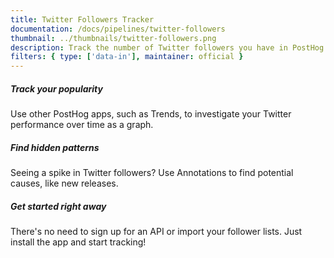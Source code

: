 ```yaml
---
title: Twitter Followers Tracker
documentation: /docs/pipelines/twitter-followers
thumbnail: ../thumbnails/twitter-followers.png
description: Track the number of Twitter followers you have in PostHog
filters: { type: ['data-in'], maintainer: official }
---
```


<Section
    divider={false}
    title="Import the number of Twitter followers you have to PostHog, so you can track social media performance like any other product metric."
    size="full"
    cols={3}
>
    <div>
        <h5>Track your popularity</h5>
        <p>Use other PostHog apps, such as Trends, to investigate your Twitter performance over time as a graph.</p>
    </div>
    <div>
        <h5>Find hidden patterns</h5>
        <p>Seeing a spike in Twitter followers? Use Annotations to find potential causes, like new releases.</p>
    </div>
    <div>
        <h5>Get started right away</h5>
        <p>There's no need to sign up for an API or import your follower lists. Just install the app and start tracking!</p>
    </div>
</Section>

<Documentation />
